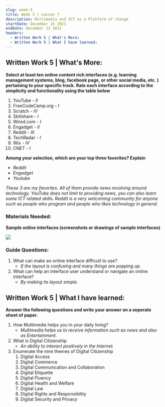 ```yaml
---
slug: week-5
title: Week 5 / Lesson 7
description: Multimedia and ICT as a Platform of change
startDate: December 15 2021
endDate: December 22 2021
headers:
  - Written Work 5 | What's More:
  - Written Work 5 | What I have learned:
---
```


## Written Work 5 | What's More:

**Select at least ten online content rich interfaces (e.g. learning management systems, blog, facebook page, or other social media, etc. ) pertaining to your specific track. Rate each interface according to the simplicity and functionality using the table below**

1. YouTube - _II_
1. FreeCodeCamp.org - _I_
1. Scratch - _IV_
1. Skillshare - _I_
1. Wired.com - _I_
1. Engadget - _II_
1. Reddit - _III_
1. TechRadar - _I_
1. Wix - _IV_
1. CNET - _I_

**Among your selection, which are your top three favorites? Explain**

- _Reddit_
- _Engadget_
- _Youtube_

_These 3 are my favorites. All of them provide news revolving around technology. YouTube does not limit to providing news, you can also learn some ICT related skills. Reddit is a very welcoming community for anyone such as people who program and people who likes technology in general._

### Materials Needed:

**Sample online interfaces (screenshots or drawings of sample interfaces)**

![](/images/W5-1.png)

### Guide Questions:

1. What can make an online interface difficult to use?
   - _If the layout is confusing and many things are popping up._
1. What can help an interface user understand or navigate an online interface?
   - _By making its layout simple._

## Written Work 5 | What I have learned:

**Answer the following questions and write your answer on a seperate sheet of paper.**

1. How Multimedia helps you in your daily living?
   - _Multimedia helps us to receive information such as news and also as Entertainment._
1. What is Digital Citizenship
   - _An ability to interact positively in the Internet._
1. Enumerate the nine themes of Digital Citizenship
   1. Digital Access
   1. Digital Commerce
   1. Digital Communication and Collaboration
   1. Digital Etiquette
   1. Digital Fluency
   1. Digital Health and Welfare
   1. Digital Law
   1. Digital Rights and Responsibility
   1. Digital Security and Privacy
